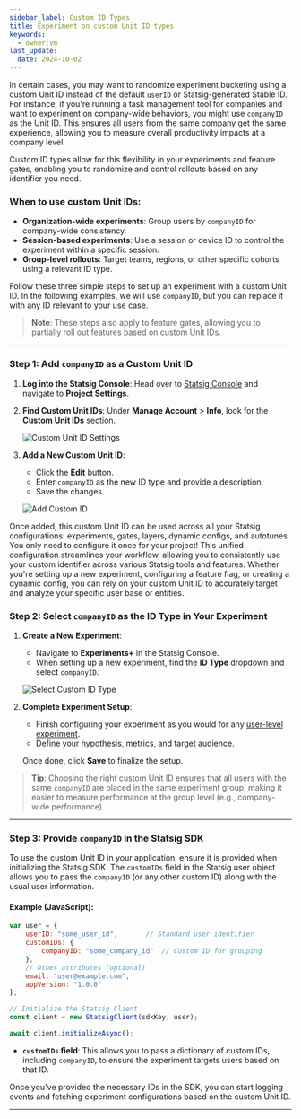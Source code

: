 ```yaml
---
sidebar_label: Custom ID Types 
title: Experiment on custom Unit ID types
keywords:
  - owner:vm
last_update:
  date: 2024-10-02
---
```


In certain cases, you may want to randomize experiment bucketing using a custom Unit ID instead of the default `userID` or Statsig-generated Stable ID. For instance, if you're running a task management tool for companies and want to experiment on company-wide behaviors, you might use `companyID` as the Unit ID. This ensures all users from the same company get the same experience, allowing you to measure overall productivity impacts at a company level.

Custom ID types allow for this flexibility in your experiments and feature gates, enabling you to randomize and control rollouts based on any identifier you need.

### When to use custom Unit IDs:
- **Organization-wide experiments**: Group users by `companyID` for company-wide consistency.
- **Session-based experiments**: Use a session or device ID to control the experiment within a specific session.
- **Group-level rollouts**: Target teams, regions, or other specific cohorts using a relevant ID type.

Follow these three simple steps to set up an experiment with a custom Unit ID. In the following examples, we will use `companyID`, but you can replace it with any ID relevant to your use case.

> **Note**: These steps also apply to feature gates, allowing you to partially roll out features based on custom Unit IDs.

---

### Step 1: Add `companyID` as a Custom Unit ID

1. **Log into the Statsig Console**: Head over to [Statsig Console](https://console.statsig.com/) and navigate to **Project Settings**.
   
2. **Find Custom Unit IDs**: Under **Manage Account** > **Info**, look for the **Custom Unit IDs** section.
    
    ![Custom Unit ID Settings](https://github.com/user-attachments/assets/98de8eb4-b9a3-48a3-907a-b1ed2210c8e7)

3. **Add a New Custom Unit ID**:
    - Click the **Edit** button.
    - Enter `companyID` as the new ID type and provide a description.
    - Save the changes.

    ![Add Custom ID](https://user-images.githubusercontent.com/74584483/175827554-8862e10a-4171-4028-9aa4-9f314718b39d.png)

Once added, this custom Unit ID can be used across all your Statsig configurations: experiments, gates, layers, dynamic configs, and autotunes. You only need to configure it once for your project! This unified configuration streamlines your workflow, allowing you to consistently use your custom identifier across various Statsig tools and features. Whether you're setting up a new experiment, configuring a feature flag, or creating a dynamic config, you can rely on your custom Unit ID to accurately target and analyze your specific user base or entities.

### Step 2: Select `companyID` as the ID Type in Your Experiment

1. **Create a New Experiment**:
    - Navigate to **Experiments+** in the Statsig Console.
    - When setting up a new experiment, find the **ID Type** dropdown and select `companyID`.

    ![Select Custom ID Type](https://user-images.githubusercontent.com/74584483/175827625-bc79a7a9-0725-48fd-acf9-686610ea1f6a.png)

2. **Complete Experiment Setup**:
    - Finish configuring your experiment as you would for any [user-level experiment](./abn-tests).
    - Define your hypothesis, metrics, and target audience.
   
    Once done, click **Save** to finalize the setup.

> **Tip**: Choosing the right custom Unit ID ensures that all users with the same `companyID` are placed in the same experiment group, making it easier to measure performance at the group level (e.g., company-wide performance).

---

### Step 3: Provide `companyID` in the Statsig SDK

To use the custom Unit ID in your application, ensure it is provided when initializing the Statsig SDK. The `customIDs` field in the Statsig user object allows you to pass the `companyID` (or any other custom ID) along with the usual user information.

#### Example (JavaScript):

```javascript
var user = {
    userID: "some_user_id",       // Standard user identifier
    customIDs: {
        companyID: "some_company_id"  // Custom ID for grouping
    },
    // Other attributes (optional)
    email: "user@example.com",
    appVersion: "1.0.0"
};

// Initialize the Statsig Client
const client = new StatsigClient(sdkKey, user);

await client.initializeAsync();
```

- **`customIDs` field**: This allows you to pass a dictionary of custom IDs, including `companyID`, to ensure the experiment targets users based on that ID.

Once you've provided the necessary IDs in the SDK, you can start logging events and fetching experiment configurations based on the custom Unit ID.

---
